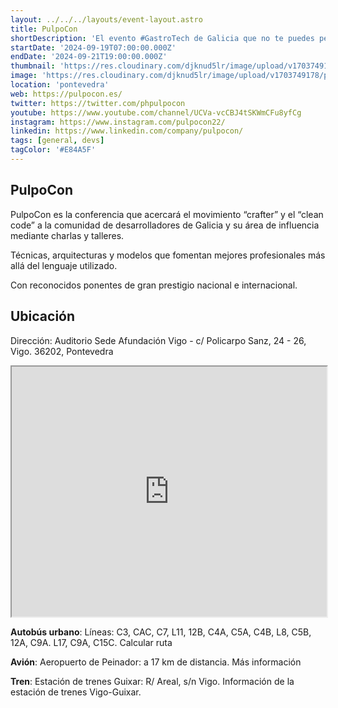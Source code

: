 ```yaml
---
layout: ../../../layouts/event-layout.astro
title: PulpoCon
shortDescription: 'El evento #GastroTech de Galicia que no te puedes perder 🐙'
startDate: '2024-09-19T07:00:00.000Z'
endDate: '2024-09-21T19:00:00.000Z'
thumbnail: 'https://res.cloudinary.com/djknud5lr/image/upload/v1703749178/pulpocon-2024.jpg'
image: 'https://res.cloudinary.com/djknud5lr/image/upload/v1703749178/pulpocon-2024.jpg'
location: 'pontevedra'
web: https://pulpocon.es/
twitter: https://twitter.com/phpulpocon
youtube: https://www.youtube.com/channel/UCVa-vcCBJ4tSKWmCFu8yfCg
instagram: https://www.instagram.com/pulpocon22/
linkedin: https://www.linkedin.com/company/pulpocon/
tags: [general, devs]
tagColor: '#E84A5F'
---
```


## PulpoCon

PulpoCon es la conferencia que acercará el movimiento “crafter” y el “clean code” a la comunidad de desarrolladores de Galicia y su área de influencia mediante charlas y talleres.

Técnicas, arquitecturas y modelos que fomentan mejores profesionales más allá del lenguaje utilizado.

Con reconocidos ponentes de gran prestigio nacional e internacional.

## Ubicación

Dirección: Auditorio Sede Afundación Vigo - c/ Policarpo Sanz, 24 - 26, Vigo. 36202, Pontevedra

<iframe
  style="width: 100%; height: 400px;"
  height="400"
  allowfullscreen=""
  loading="lazy"
  referrerpolicy="no-referrer-when-downgrade"
  src="https://maps.google.com/maps?width=100%&amp;height=600&amp;hl=es&amp;q=Sede%20Afundacion%20Vigo+(PHPulpo%20Con)&amp;ie=UTF8&amp;t=&amp;z=17&amp;iwloc=B&amp;output=embed"
  aria-label="Auditorio Sede Afundación Vigo - c/ Policarpo Sanz, 24 - 26, Vigo. 36202, Pontevedra"
></iframe>

**Autobús urbano**: Líneas: C3, CAC, C7, L11, 12B, C4A, C5A, C4B, L8, C5B, 12A, C9A. L17, C9A, C15C. Calcular ruta

**Avión**: Aeropuerto de Peinador: a 17 km de distancia. Más información

**Tren**: Estación de trenes Guixar: R/ Areal, s/n Vigo. Información de la estación de trenes Vigo-Guixar.
